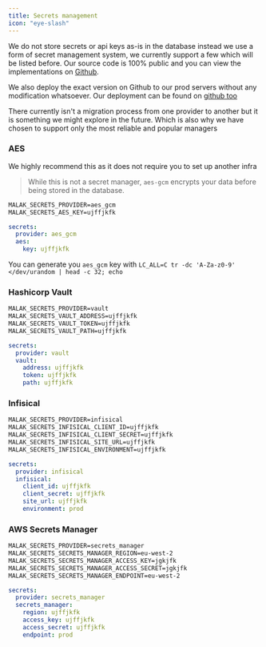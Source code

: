 ```yaml
---
title: Secrets management
icon: "eye-slash"
---
```


We do not store secrets or api keys as-is in the database instead
we use a form of secret management system, we currently support a few
which will be listed before. Our source code is 100% public and you can view
the implementations on [Github](https://github.com/ayinke-llc/malak/tree/main/internal/secret).

We also deploy the exact version on Github to our prod servers without any modification
whatsoever. Our deployment can be found on [github too](https://github.com/ayinke-llc/malak/blob/main/.github/workflows/deploy-production.yml)

<Warning>
  There currently isn't a migration process from one provider to another but it
  is something we might explore in the future. Which is also why we have chosen
  to support only the most reliable and popular managers
</Warning>

### AES

<Tip>
  We highly recommend this as it does not require you to set up another infra
</Tip>

> While this is not a secret manager, `aes-gcm` encrypts your data before being stored in the database.

<CodeGroup>

```txt env
MALAK_SECRETS_PROVIDER=aes_gcm
MALAK_SECRETS_AES_KEY=ujffjkfk
```

```yml yaml
secrets:
  provider: aes_gcm
  aes:
    key: ujffjkfk
```

</CodeGroup>

You can generate you `aes_gcm` key with `LC_ALL=C tr -dc 'A-Za-z0-9' </dev/urandom | head -c 32; echo`

### Hashicorp Vault

<CodeGroup>

```txt env
MALAK_SECRETS_PROVIDER=vault
MALAK_SECRETS_VAULT_ADDRESS=ujffjkfk
MALAK_SECRETS_VAULT_TOKEN=ujffjkfk
MALAK_SECRETS_VAULT_PATH=ujffjkfk
```

```yml yaml
secrets:
  provider: vault
  vault:
    address: ujffjkfk
    token: ujffjkfk
    path: ujffjkfk
```

</CodeGroup>

### Infisical

<CodeGroup>

```txt env
MALAK_SECRETS_PROVIDER=infisical
MALAK_SECRETS_INFISICAL_CLIENT_ID=ujffjkfk
MALAK_SECRETS_INFISICAL_CLIENT_SECRET=ujffjkfk
MALAK_SECRETS_INFISICAL_SITE_URL=ujffjkfk
MALAK_SECRETS_INFISICAL_ENVIRONMENT=ujffjkfk
```

```yml yaml
secrets:
  provider: infisical
  infisical:
    client_id: ujffjkfk
    client_secret: ujffjkfk
    site_url: ujffjkfk
    environment: prod
```

</CodeGroup>

### AWS Secrets Manager

<CodeGroup>

```txt env
MALAK_SECRETS_PROVIDER=secrets_manager
MALAK_SECRETS_SECRETS_MANAGER_REGION=eu-west-2
MALAK_SECRETS_SECRETS_MANAGER_ACCESS_KEY=jgkjfk
MALAK_SECRETS_SECRETS_MANAGER_ACCESS_SECRET=jgkjfk
MALAK_SECRETS_SECRETS_MANAGER_ENDPOINT=eu-west-2
```

```yml yaml
secrets:
  provider: secrets_manager
  secrets_manager:
    region: ujffjkfk
    access_key: ujffjkfk
    access_secret: ujffjkfk
    endpoint: prod
```

</CodeGroup>
